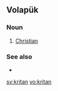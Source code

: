 ==Volapük==

===Noun===
{{infl|vo|noun}}
 
# [[Christian]]

===See also===
* {{l|vo|kritik}}

[[sv:kritan]]
[[vo:kritan]]